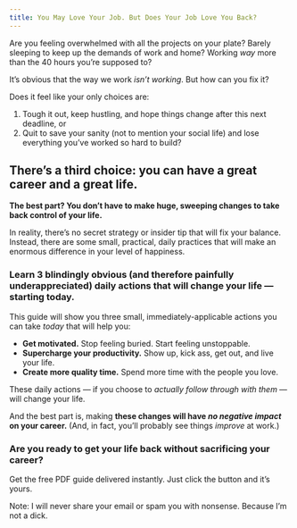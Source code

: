 ```yaml
---
title: You May Love Your Job. But Does Your Job Love You Back?
---
```



Are you feeling overwhelmed with all the projects on your plate? Barely sleeping to keep up the demands of work and home? Working _way_ more than the 40 hours you’re supposed to?

It’s obvious that the way we work _isn’t working_. But how can you fix it?

Does it feel like your only choices are:

1. Tough it out, keep hustling, and hope things change after this next deadline, or
2. Quit to save your sanity (not to mention your social life) and lose everything you’ve worked so hard to build?

## There’s a third choice: you can have a great career and a great life.

**The best part? You don’t have to make huge, sweeping changes to take back control of your life.**

In reality, there’s no secret strategy or insider tip that will fix your balance. Instead, there are some small, practical, daily practices that will make an enormous difference in your level of happiness.

### Learn 3 blindingly obvious (and therefore painfully underappreciated) daily actions that will change your life — starting today.

This guide will show you three small, immediately-applicable actions you can take _today_ that will help you:

- **Get motivated.** Stop feeling buried. Start feeling unstoppable.
- **Supercharge your productivity.** Show up, kick ass, get out, and live your life.
- **Create more quality time.** Spend more time with the people you love.

These daily actions — if you choose to _actually follow through with them_ — will change your life.

And the best part is, making **these changes will have _no negative impact_ on your career.** (And, in fact, you’ll probably see things _improve_ at work.)

### Are you ready to get your life back without sacrificing your career?

Get the free PDF guide delivered instantly. Just click the button and it’s yours.

<OptIn button="Get It Now" group="WORKHAPPY" source="/work-happier/" />
<OptInNotice>
  Note: I will never share your email or spam you with nonsense.
  Because I’m not a dick.
</OptInNotice>
